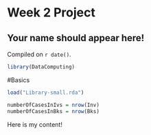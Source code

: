 # Week 2 Project

## Your name should appear here!

<!-- leave this material as is -->
Compiled on `r date()`.

```r
library(DataComputing)
```
<!-- put your content after this line -->
#Basics

```r
load("Library-small.rda")
```


```r
numberOfCasesInIvs = nrow(Inv)
numberOfCasesInBks = nrow(Bks)

```

Here is my content!
